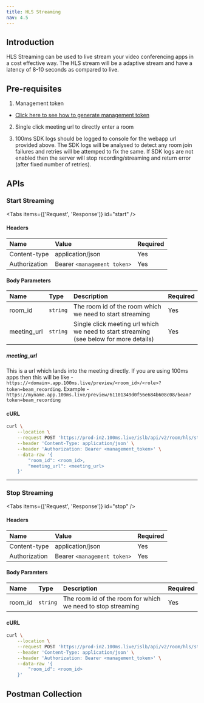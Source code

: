 ```yaml
---
title: HLS Streaming
nav: 4.5
---
```


## Introduction

HLS Streaming can be used to live stream your video conferencing apps in a cost effective way.
The HLS stream will be a adaptive stream and have a latency of 8-10 seconds as compared to live.

## Pre-requisites

1. Management token

- [Click here to see how to generate management token](/server-side/v2/foundation/authentication-and-tokens)

2. Single click meeting url to directly enter a room

3. 100ms SDK logs should be logged to console for the webapp url provided above. The SDK logs will be analysed to detect any room join failures and retries will be attemped to fix the same. If SDK logs are not enabled then the server will stop recording/streaming and return error (after fixed number of retries).

## APIs

### Start Streaming
<PostRequest
    desp="This endpoint is used to start hls streaming"
    url="https://prod-in2.100ms.live/islb/api/v2/room/hls/start"
/>

<Tabs items={['Request', 'Response']} id="start" />

<div id="start-0">

#### Headers

| Name                           | Value                        | Required |
| :----------------------------- | :--------------------------- | :------- |
| Content-type <br/>             | application/json             | Yes      |
| Authorization <br/>            | Bearer `<management token>`  | Yes      |

#### Body Parameters

| Name              | Type     | Description                                                                                  | Required |
| :---------------- | :------- | :------------------------------------------------------------------------------------------- | :------- |
| room_id <br/>     | `string` | The room id of the room which we need to start streaming                                     | Yes      |
| meeting_url <br/> | `string` | Single click meeting url which we need to start streaming (see below for more details)       | Yes      |

##### meeting_url

This is a url which lands into the meeting directly. If you are using 100ms apps then this will be like - `https://<domain>.app.100ms.live/preview/<room_id>/<role>?token=beam_recording`. Example - `https://myname.app.100ms.live/preview/61101349d0f56e684b608c08/beam?token=beam_recording`

#### cURL

```bash
curl \
    --location \
    --request POST 'https://prod-in2.100ms.live/islb/api/v2/room/hls/start' \
    --header 'Content-Type: application/json' \
    --header 'Authorization: Bearer <management_token>' \
    --data-raw '{
        "room_id": <room_id>,
        "meeting_url": <meeting_url>
    }'
```

</div>

<Tab id="start-1">
    <Response res="200: OK" resText="Beam has started successfully" />
</Tab>

---

### Stop Streaming
<PostRequest
    desp="This endpoint is used to stop hls streaming"
    url="https://prod-in2.100ms.live/islb/api/v2/room/hls/stop"
/>

<Tabs items={['Request', 'Response']} id="stop" />

<div id="stop-0">

#### Headers

| Name                           | Value                        | Required |
| :----------------------------- | :--------------------------- | :------- |
| Content-type <br/>             | application/json             | Yes      |
| Authorization <br/>            | Bearer `<management token>`  | Yes      |

#### Body Paramters

| Name              | Type     | Description                                                           | Required |
| :---------------- | :------- | :-------------------------------------------------------------------- | :------- |
| room_id <br/>     | `string` | The room id of the room for which we need to stop streaming           | Yes      |

#### cURL

```bash
curl \
    --location \
    --request POST 'https://prod-in2.100ms.live/islb/api/v2/room/hls/stop' \
    --header 'Content-Type: application/json' \
    --header 'Authorization: Bearer <management_token>' \
    --data-raw '{
        "room_id": <room_id>
    }'
```

</div>

<Tab id="stop-1">
    <Response res="200: OK" resText="Beam has stopped successfully" />
</Tab>

## Postman Collection

<DownloadCollection type='hls' />
